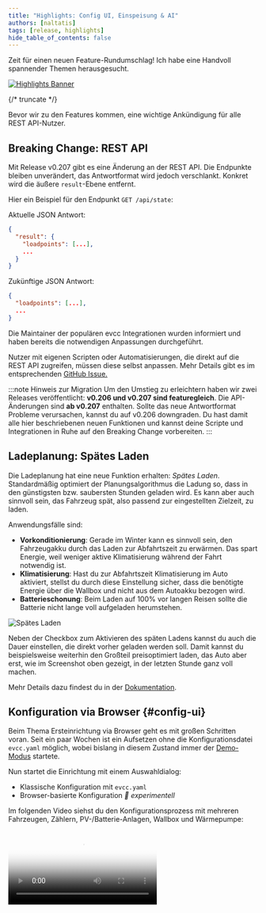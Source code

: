 ```yaml
---
title: "Highlights: Config UI, Einspeisung & AI"
authors: [naltatis]
tags: [release, highlights]
hide_table_of_contents: false
---
```



Zeit für einen neuen Feature-Rundumschlag! Ich habe eine Handvoll spannender Themen herausgesucht.

[![Highlights Banner](config-ui-mcp-feedin-banner.webp)](/blog/2025/07/30/highlights-config-ui-feedin-ai)

{/* truncate */}

Bevor wir zu den Features kommen, eine wichtige Ankündigung für alle REST API-Nutzer.

## Breaking Change: REST API

Mit Release v0.207 gibt es eine Änderung an der REST API.
Die Endpunkte bleiben unverändert, das Antwortformat wird jedoch verschlankt.
Konkret wird die äußere `result`-Ebene entfernt.

Hier ein Beispiel für den Endpunkt `GET /api/state`:

Aktuelle JSON Antwort:

```json
{
  "result": {
    "loadpoints": [...],
    ...
  }
}
```

Zukünftige JSON Antwort:

```json
{
  "loadpoints": [...],
  ...
}
```

Die Maintainer der populären evcc Integrationen wurden informiert und haben bereits die notwendigen Anpassungen durchgeführt.

Nutzer mit eigenen Scripten oder Automatisierungen, die direkt auf die REST API zugreifen, müssen diese selbst anpassen.
Mehr Details gibt es im entsprechenden [GitHub Issue.](https://github.com/evcc-io/evcc/pull/22299)

:::note Hinweis zur Migration
Um den Umstieg zu erleichtern haben wir zwei Releases veröffentlicht: **v0.206 und v0.207 sind featuregleich**.
Die API-Änderungen sind **ab v0.207** enthalten.
Sollte das neue Antwortformat Probleme verursachen, kannst du auf v0.206 downgraden.
Du hast damit alle hier beschriebenen neuen Funktionen und kannst deine Scripte und Integrationen in Ruhe auf den Breaking Change vorbereiten.
:::

## Ladeplanung: Spätes Laden

Die Ladeplanung hat eine neue Funktion erhalten: _Spätes Laden_.
Standardmäßig optimiert der Planungsalgorithmus die Ladung so, dass in den günstigsten bzw. saubersten Stunden geladen wird.
Es kann aber auch sinnvoll sein, das Fahrzeug spät, also passend zur eingestellten Zielzeit, zu laden.

Anwendungsfälle sind:

- **Vorkonditionierung**: Gerade im Winter kann es sinnvoll sein, den Fahrzeugakku durch das Laden zur Abfahrtszeit zu erwärmen. Das spart Energie, weil weniger aktive Klimatisierung während der Fahrt notwendig ist.
- **Klimatisierung**: Hast du zur Abfahrtszeit Klimatisierung im Auto aktiviert, stellst du durch diese Einstellung sicher, dass die benötigte Energie über die Wallbox und nicht aus dem Autoakku bezogen wird.
- **Batterieschonung**: Beim Laden auf 100% vor langen Reisen sollte die Batterie nicht lange voll aufgeladen herumstehen.

![Spätes Laden](./plan-late.webp)

Neben der Checkbox zum Aktivieren des späten Ladens kannst du auch die Dauer einstellen, die direkt vorher geladen werden soll.
Damit kannst du beispielsweise weiterhin den Großteil preisoptimiert laden, das Auto aber erst, wie im Screenshot oben gezeigt, in der letzten Stunde ganz voll machen.

Mehr Details dazu findest du in der [Dokumentation](/docs/features/plans#spätes-laden).

## Konfiguration via Browser {#config-ui}

Beim Thema Ersteinrichtung via Browser geht es mit großen Schritten voran.
Seit ein paar Wochen ist ein Aufsetzen ohne die Konfigurationsdatei `evcc.yaml` möglich, wobei bislang in diesem Zustand immer der [Demo-Modus](https://demo.evcc.io/) startete.

Nun startet die Einrichtung mit einem Auswahldialog:
- Klassische Konfiguration mit `evcc.yaml`
- Browser-basierte Konfiguration _🧪 experimentell_

Im folgenden Video siehst du den Konfigurationsprozess mit mehreren Fahrzeugen, Zählern, PV-/Batterie-Anlagen, Wallbox und Wärmepumpe:

<Video src={configUiVideo} poster={configUiPoster} />

### Demo-Modus

Um die Oberfläche ohne Konfiguration testen zu können, gibt es weiterhin den Demo Modus.
Dieser kann mit dem [CLI Flag](https://docs.evcc.io/docs/reference/cli/evcc) `--demo` gestartet werden.

Dieser Modus simuliert PV, Batterie und Wallboxen mit Beispiel-Daten.
Zudem ist das Authentifizierungssystem gesperrt und damit auch alle geschützten Funktionen (Konfiguration, Logs, ...) deaktiviert.

### Benutzerdefinierte Geräte (Plugins)

Über die Konfigurationsoberfläche konnten bisher bereits Fahrzeuge, Zähler, PV-, Batteriesysteme, Wallboxen, Tarife, schaltbare Steckdosen und Wärmepumpen angelegt werden.
Basis dafür ist unsere große Bibliothek an Geräte-Templates für inzwischen über 550 Produkte.

Eine weitere Stärke von evcc ist das [flexible Plugin System](/docs/devices/plugins).
Damit können auch exotische Geräte und Integrationen mithilfe von HTTP, Modbus, Script, MQTT, ... verbunden werden.
Diese benutzerdefinierten Geräte (`type: custom`) mussten bislang über die `evcc.yaml` konfiguriert werden.
Nun ist dies auch über die UI möglich – komfortabel mit Syntax-Highlighting, Validierung und Prüfen-Funktion.

![Benutzerdefinierte Geräte (Plugins)](./custom-devices.webp)

### Laden & Heizen

Der Ursprung von evcc ist das intelligente Laden von Elektroautos.
Inzwischen unterstützt das System aber auch eine wachsende Liste von Wärmepumpen und Heizstäben.
Die grundsätzlichen Optimierungsziele wie die effiziente Nutzung von eigener Energie oder kostenoptimiertes Laden aus dem Netz sind in beiden Bereichen identisch.
Im Detail unterscheiden sich jedoch das Regelungsverhalten, die Visualisierungsanforderungen und die Einstellmöglichkeiten.

In der Konfigurationsoberfläche ist der Bereich _Ladepunkte_ daher in _Laden & Heizen_ umbenannt worden.
Auch der Anlegeprozess wurde überarbeitet, um die für den jeweiligen Anwendungsfall relevanten Einstellungen anzuzeigen.

Im [Video oben](#config-ui) (ab 2:10) siehst du die unterschiedlichen Abläufe für Laden und Heizen.
Hier ein Screenshot des ersten Anlegedialogs:

![Laden & Heizen](./charging-heating.webp)

In den kommenden Releases wird es weitere Schritte geben, um das Thema _Heizen_ zum First-Class-Citizen bei evcc zu machen.
Mehr Details dazu findest du hier im [GitHub Issue](https://github.com/evcc-io/evcc/issues/19753).

### Backup & Restore

Jetzt wo immer mehr Funktionen in die UI wandern, stellen sich neue Fragen:

- Wie kann ich meine Konfiguration sichern?
- Wie migriere ich meine Installation auf ein neues System?
- Kann ich die Konfiguration zurücksetzen und von vorne starten?

Um diese Fragen zu beantworten, haben wir eine Backup & Restore Funktion implementiert.
Damit kannst du die evcc-Datenbank auf deinem Rechner sichern, einen gesicherten Stand wiederherstellen oder die Konfiguration löschen und bspw. die Ladehistorie beibehalten.

![Backup & Restore](./backup-restore.webp)

An dieser Stelle ein großes Shoutout an [@maschga](https://github.com/maschga) für die Unterstützung bei der Umsetzung.

### Ausblick

Die Menge der offenen Todos beim Thema Einrichtung via Browser wird zunehmend kleiner.
Es gibt noch einige Geräte, die sich nicht anlegen lassen, und das Thema Debug-Informationen für GitHub Issues ist noch ausbaufähig.
Zudem gibt es natürlich immer Verbesserungspotential an den bestehenden Funktionen.

Es ist nun jedoch absehbar, dass die Konfiguration via Weboberfläche bald zum neuen Standard wird.
Version 1.0.0 rückt damit immer näher.

Hinweis: Die Konfiguration via `evcc.yaml` wird auch in Zukunft möglich bleiben.

## Dynamische Einspeisung

Mit [dynamischen Stromtarifen](/docs/features/dynamic-prices) kannst du das Lade- und Heizverhalten an die aktuelle Preissituation anpassen.
Dieses Feature gibt es nun auch für die Einspeisung.

Hast du einen Tarif mit [dynamischen Einspeisungspreisen](/docs/features/dynamic-feedin) (bspw. Direktvermarktung, dynamische Netzentgelte, Niederlande, Australien, ...), erscheint im Einstellungsdialog am Ladepunkt die Funktion [Einspeisung priorisieren](/docs/features/dynamic-feedin#einspeisung-priorisieren).

![Dynamische Einspeisung](./smart-feedin.webp)

Damit kannst du das Laden oder Heizen in Zeiten pausieren, in denen es lukrativer ist, die Energie ins Netz zu speisen.
Dafür kannst du eine feste Preisgrenze setzen.
Eine Automatisierung über externe Scripte oder Systeme via API ist natürlich auch möglich.

In den kommenden Releases werden wir weitere Features im Bezug auf dynamische Einspeisung implementieren.
Wir experimentieren damit, die Einspeisung in Zeiten mit negativen Preisen zu pausieren und die Produktion abzuregeln.
Mehr dazu [hier](https://github.com/evcc-io/evcc/issues/21747).

## AI-Integration via MCP 🧪

Mit dem [Model Context Protocol](https://de.wikipedia.org/wiki/Model_Context_Protocol) (kurz MCP) ist es möglich, LLMs wie Claude, Gemini und ChatGPT strukturierten Zugriff auf externe Systeme, wie bspw. evcc, zu geben.

Mit dem [CLI Flag](https://docs.evcc.io/docs/reference/cli/evcc) `--mcp` kannst du beim Start von evcc einen experimentellen MCP-Server aktivieren.
Den neuen Endpunkt (bspw. `http://evcc.local:7070/mcp`) kannst du in die Konfiguration deines LLMs aufnehmen.

Das Thema MCP und die verfügbaren Tools sind noch sehr jung und ändern sich stetig.
Wir sehen hier jedoch großes Potential und spannende neue Möglichkeiten – gerade im Bereich Optimierung und Automatisierung mit lokalen Modellen.

Das folgende Video zeigt ein Beispiel im Zusammenspiel von evcc mit Claude Code (Sonnet 4):

<Video src={mcpVideo} poster={mcpPoster} />

Anfrage: _"Der Nutzer möchte mit seinem Tesla morgen um 8 Uhr nach Hamburg fahren."_

Das LLM ...

- ... erkennt den korrekten Ladepunkt: "weißes Model 3"
- ... errechnet die Distanz: Bremen (Title) -> Hamburg (Anfrage)
- ... errechnet den benötigten Ladestand: 90%
- ... erstellt einen Ladeplan: 90% um 8 Uhr für das Tesla Model 3
- ... stellt den Lademodus von "Aus" auf "PV" um, da Pläne nur im (Min+)PV-Modus aktiv sind

Abschließend fragt es die von evcc errechnete Ladeplanung ab und gibt sie an den Nutzer zurück.

Dieses relativ einfache Beispiel zeigt ziemlich gut, in welche Richtung die Reise in Zukunft gehen könnte.
Wir sind gespannt, wie sich das Thema MCP entwickelt.
Probiere gerne selbst aus und teile deine Erfahrungen in den [GitHub Discussions](https://github.com/evcc-io/evcc/discussions).

Mehr Details zum Verwenden von MCP mit bspw. Claude Code findest du in der [Dokumentation](/docs/integrations/mcp).

## Erzeugung, Batterie und Ladepunkte ausklappbar

Hast du mehrere PV- oder Batteriesysteme oder Ladepunkte konfiguriert, kannst du diese nun in der Energieflussansicht ausklappen, um mehr Details zu sehen.
Geräte, die über die Konfigurationsoberfläche erstellt wurden, können dafür mit einem Namen versehen werden.

:::note
Die Benennung von PV, Batterie und anderen Zählern ist aus technischen Gründen nicht über die `evcc.yaml` möglich.
:::

## Neue Geräte-Unterstützung

Seit Februar haben wir einige neue Geräte-Hersteller hinzugefügt:

- **Wallboxen:** Ampure, Autoaid, Charge Amps, Elecq, eledio, EN+, enercab, EntraTek, Free2Move, Free2move eSolutions, Huawei, Kathrein, Plugchoice, Volt Time, ZJ Beny
- **Schaltbare Steckdosen:** Home Assistant
- **Wärmepumpen & Heizstäbe:** alpha innotec, Bosch, Buderus, Bösch, CTA All-In-One, Daikin, Elco, IDM, Junkers, Kermi, Lambda, my-PV, Nibe, Novelan, Roth, Stiebel Eltron, Tecalor, Vaillant, Viessmann, Wolf, Zewotherm
- **Zähler:** Axitec, Bosch, IAMMETER, IOmeter, ORNO, Saia-Burgess Controls (SBC), Sigenergy, Wago  
- **PV-/Batteriesysteme:** Axitec, batterX, Bosch, IAMMETER, Marstek, Sigenergy
- **Fahrzeuge:** Toyota

Natürlich wurden auch Bugfixes und Verbesserungen an bestehenden Implementierungen vorgenommen.

## Vieles mehr ...

Dies ist nur ein Auszug.
Die volle Liste der Neuerungen findest du wie gewohnt in den [GitHub Release Notes](https://github.com/evcc-io/evcc/releases).
Großes Dankeschön an alle, die sich aktiv an der Weiterentwicklung von evcc beteiligen.
You rock 🤘.

**Viele Grüße**<br />
Das evcc Team<br />
Michael, Andi & Uli





